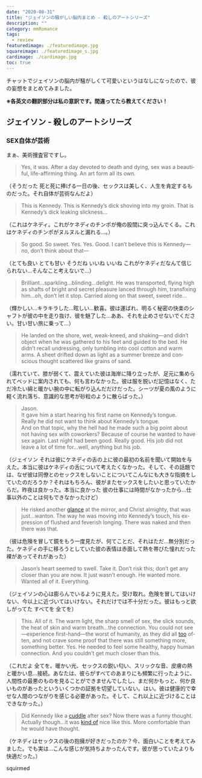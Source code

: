 ```yaml
---
date: "2020-08-31"
title: "ジェイソンの騒がしい脳内まとめ - 殺しのアートシリーズ"
description: ""
category: mmRomance
tags:
  - review
featuredimage: ./featuredimage.jpg
squareimage: ./featuredimage_s.jpg
cardimage: ./cardimage.jpg
toc: true
---
```



チャットでジェイソンの脳内が騒がしくて可愛いというはなしになったので、彼の妄想をまとめてみました。

**※各英文の翻訳部分は私の意訳です。間違ってたら教えてください！**

## ジェイソン - 殺しのアートシリーズ

### SEX自体が芸術

まぁ、美術捜査官ですし。

<Blockquote book srcBook="mermaidMurders" lang="en" chapter="12">
Yes, it was. After a day devoted to death and dying, sex was a beautiful, life-affirming thing. An art form all its own.
</Blockquote>

<p className="translation">（そうだった 死と死に捧げる一日の後、セックスは美しく、人生を肯定するものだった。それ自体が芸術なんだよ）</p>

<Blockquote book srcBook="mermaidMurders" lang="en" chapter="12">
This is Kennedy. This is Kennedy’s dick shoving into my groin. That is Kennedy’s dick leaking slickness…
</Blockquote>

<p className="translation">（これはケネディ。これがケネディのチンポが俺の股間に突っ込んでくる。これはケネディのチンポがヌルヌルと漏れる...。）</p>

<Blockquote book srcBook="mermaidMurders" lang="en" chapter="12">
So good. So sweet. Yes. Yes. Good. I can’t believe this is Kennedy—no, don’t think about that—
</Blockquote>

<p className="translation">（とても良い とても甘い そうだね いいね いいね これがケネディだなんて信じられない...そんなこと考えないで...）</p>

<Blockquote book srcBook="mermaidMurders" lang="en" chapter="12">
Brilliant…sparkling…blinding…delight. He was transported, flying high as shafts of bright and secret pleasure lanced through him, transfixing him…oh, don’t let it stop. Carried along on that sweet, sweet ride…
</Blockquote>

<p className="translation">（輝かしい...キラキラした...眩しい...歓喜。彼は運ばれ、明るく秘密の快楽のシャフトが彼の中を走り抜け、彼を魅了した...ああ、それを止めさせないでください。甘い甘い旅に乗って...）</p>

<Blockquote book srcBook="mermaidMurders" lang="en" chapter="12">
He landed on the shore, wet, weak-kneed, and shaking—and didn’t object when he was gathered to his feet and guided to the bed. He didn’t recall undressing, only tumbling into cool cotton and warm arms. A sheet drifted down as light as a summer breeze and conscious thought scattered like grains of sand.
</Blockquote>

<p className="translation">（濡れていて、膝が弱くて、震えていた彼は海岸に降り立ったが、足元に集められてベッドに案内されても、何も言わなかった。彼は服を脱いだ記憶はなく、ただ冷たい綿と暖かい腕の中に転がり込んだだけだった。シーツが夏の風のように軽く流れ落ち、意識的な思考が砂粒のように散らばった。）</p>

<Blockquote book srcBook="mermaidMurders" lang="en" chapter="14">
Jason.<br />
It gave him a start hearing his first name on Kennedy’s tongue.<br />
Really he did not want to think about Kennedy’s tongue.<br />
And on that topic, why the hell had he made such a big point about not having sex with coworkers? Because of course he wanted to have sex again. Last night had been good. Really good. His job did not leave a lot of time for…well, anything but his job.
</Blockquote>

<p className="translation">（ジェイソン それは彼にケネディの舌の上に彼の最初の名前を聞いて開始を与えた。本当に彼はケネディの舌について考えたくなかった。そして、その話題では、なぜ彼は同僚とのセックスをしないことについてこんなにも大きな指摘をしていたのだろうか？それはもちろん、彼がまたセックスをしたいと思っていたからだ。昨夜は良かった。本当に良かった 彼の仕事には時間がなかったから...仕事以外のことは何もできなかったけど）</p>

<Blockquote book srcBook="mermaidMurders" lang="en" chapter="14">
He risked another <a href="/vocabulary/glance/">glance</a> at the mirror, and Christ almighty, that was just…wanton. The way he was moving into Kennedy’s touch, his expression of flushed and feverish longing. There was naked and then there was that.
</Blockquote>

<p className="translation">（彼は危険を冒して鏡をもう一度見たが、何てことだ、それはただ...無分別だった。ケネディの手に移ろうとしていた彼の表情は赤面して熱を帯びた憧れだった 裸があってそれがあった）</p>

<Blockquote book srcBook="mermaidMurders" lang="en" chapter="14">
Jason’s heart seemed to swell. Take it. Don’t risk this; don’t get any closer than you are now. It just wasn’t enough. He wanted more. Wanted all of it. Everything.
</Blockquote>

<p className="translation">（ジェイソンの心は膨らんでいるように見えた。受け取れ。危険を冒してはいけない、今以上に近づいてはいけない。それだけでは不十分だった。彼はもっと欲しがってた すべてを 全てを）</p>

<Blockquote book srcBook="mermaidMurders" lang="en" chapter="14">
This. All of it. The warm light, the sharp smell of sex, the slick sounds, the heat of skin and warm breath…the connection. You could not see—experience first-hand—the worst of humanity, as they did all <a href="/vocabulary/too/">too</a> often, and not crave some proof that there was still something more, something better. Yes. He needed to feel some healthy, happy human connection. And you couldn’t get much closer than this.
</Blockquote>

<p className="translation">（これだよ 全てを。暖かい光、セックスの鋭い匂い、スリックな音、皮膚の熱と暖かい息...接続。あなたは、彼らがすべてのあまりにも頻繁に行ったように、人間性の最悪のものを見ることができませんでしたし、まだ何かもっと、何か良いものがあったといういくつかの証拠を切望していない。はい。彼は健康的で幸せな人間のつながりを感じる必要があった。そして、これ以上に近づけることはできなかった。）</p>


<Blockquote book srcBook="mermaidMurders" lang="en" chapter="14">
Did Kennedy like a <a href="/vocabulary/cuddle/">cuddle</a> after sex? Now there was a funny thought. Actually though…it was <a href="/vocabulary/kind-of/">kind of</a> nice like this. More comfortable than he would have thought.
</Blockquote>

<p className="translation">（ケネディはセックスの後の抱擁が好きだったのか？今、面白いことを考えてみました。でも実は...こんな感じが気持ちよかったんです。彼が思っていたよりも快適だった。）</p>

squirmed


<Amazon book="mermaidMurders" />

<Amazon book="monetMurders" />
